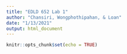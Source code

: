 ```yaml
---
title: "EDLD 652 Lab 1"
author: "Chansiri, Wongphothipahan, & Loan"
date: "1/13/2021"
output: html_document
---
```


```r
knitr::opts_chunk$set(echo = TRUE)
```

